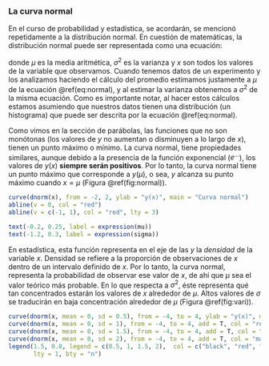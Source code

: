 ### La curva normal

En el curso de probabilidad y estadística, se acordarán, se mencionó repetidamente a la distribución normal. En cuestión de matemáticas, la distribución normal puede ser representada como una ecuación:

\begin{equation}
    y(x) = \frac{1}{\sigma \sqrt{2\pi}}e^{-\frac{(x-\mu)^2}{2\sigma^2}} (\#eq:normal)
\end{equation}

donde $\mu$ es la media aritmética, $\sigma^2$ es la varianza y $x$ son todos los valores de la variable que observamos. Cuando tenemos datos de un experimento y los analizamos haciendo el cálculo del promedio estimamos justamente a $\mu$ de la ecuación \@ref(eq:normal), y al estimar la varianza obtenemos a $\sigma^2$ de la misma ecuación. Como es importante notar, al hacer estos cálculos estamos asumiendo que nuestros datos tienen una distribución (un histograma) que puede ser descrita por la ecuación \@ref(eq:normal).

Como vimos en la sección de parábolas, las funciones que no son monótonas (los valores de $y$ no aumentan o disminuyen a lo largo de $x$), tienen un punto máximo o mínimo. La curva normal, tiene propiedades similares, aunque debido a la presencia de la función exponencial ($e^{\dots}$), los valores de $y(x)$ **siempre serán positivos**. Por lo tanto, la curva normal tiene un punto máximo que corresponde a $y(\mu)$, o sea, $y$ alcanza su punto máximo cuando $x=\mu$ (Figura \@ref(fig:normal)).

```r
curve(dnorm(x), from = -2, 2, ylab = "y(x)", main = "Curva normal")
abline(v = 0, col = "red")
abline(v = c(-1, 1), col = "red", lty = 3)

text(-0.2, 0.25, label = expression(mu))
text(-1.2, 0.3, label = expression(sigma))
```
En estadística, esta función representa en el eje de las $y$ la *densidad* de la variable $x$. Densidad se refiere a la proporción de observaciones de $x$ dentro de un intervalo definido de $x$. Por lo tanto, la curva normal, representa la probabilidad de observar ese valor de $x$, de ahí que $\mu$ sea el valor teórico más probable. En lo que respecta a $\sigma^2$, éste representa qué tan concentrados estarán los valores de $x$ alrededor de $\mu$. Altos valores de $\sigma$ se traducirán en baja concentración alrededor de $\mu$ (Figura \@ref(fig:vari)).

```r
curve(dnorm(x, mean = 0, sd = 0.5), from = -4, to = 4, ylab = "y(x)", main = "Efecto de varianza")
curve(dnorm(x, mean = 0, sd = 1), from = -4, to = 4, add = T, col = "red")
curve(dnorm(x, mean = 0, sd = 1.5), from = -4, to = 4, add = T, col = "blue")
curve(dnorm(x, mean = 0, sd = 2), from = -4, to = 4, add = T, col = "magenta")
legend(1.5, 0.8, legend = c(0.5, 1, 1.5, 2),  col = c("black", "red", "blue", "magenta"),
       lty = 1, bty = "n")
```



